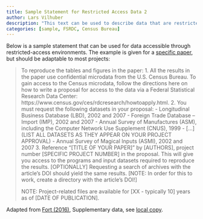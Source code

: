 ```yaml
---
title: Sample Statement for Restricted Access Data 2
author: Lars Vilhuber
description: "This text can be used to describe data that are restricted access, and stored in a secure data facility."
categories: [sample, FSRDC, Census Bureau]
---
```


Below is a sample statement that can be used for data accessible through restricted-access environments. The example is given for a  [specific paper](https://doi.org/10.1093/restud/rdw057), but should be adaptable to most projects:

> To reproduce the tables and figures in the paper:
> 1. All the results in the paper use confidential microdata from the U.S. Census Bureau. To gain access to the Census microdata, follow the directions here on how to write a proposal for access to the data via a Federal Statistical Research Data Center:
https://www.census.gov/ces/rdcresearch/howtoapply.html.
>2. You must request the following datasets in your proposal:
>   - Longitudinal Business Database (LBD), 2002 and 2007
>   - Foreign Trade Database – Import (IMP), 2002 and 2007
>   - Annual Survey of Manufactures (ASM), including the Computer Network Use      Supplement (CNUS), 1999
>   - [...] (LIST ALL DATASETS AS THEY APPEAR ON YOUR PROJECT APPROVAL)
>   - Annual Survey of Magical Inputs (ASMI), 2002 and 2007
>3. Reference “[TITLE OF YOUR PAPER]” by [AUTHORS], project number [SPECIFIC PROJECT NUMBER] in the proposal. This will give you access to   the programs and input datasets required to reproduce the results. 
> [OPTIONALLY] Requesting a search of archives with the article's DOI should yield the same results. [NOTE: In order for this to work, create a directory with the article's DOI!]
>
>   NOTE: Project-related files are available for [XX - typically 10] years as of [DATE OF PUBLICATION]. 


Adapted from [Fort (2016)](https://doi.org/10.1093/restud/rdw057), Supplementary data, see [local copy](https://social-science-data-editors.github.io/guidance/copies/Fort2016-Readme.pdf).
